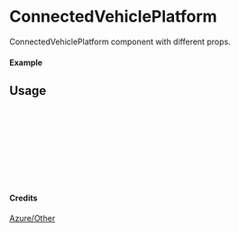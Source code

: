 
<Meta of={ConnectedVehiclePlatform} title="Azure/Other/ConnectedVehiclePlatform" />

# ConnectedVehiclePlatform

ConnectedVehiclePlatform component with different props.

#### Example

<Canvas of={ConnectedVehiclePlatform.Primary} />

## Usage

```ts
import { ConnectedVehiclePlatform } from "yadl-ui";

const Example = () => {
  return (
      <ConnectedVehiclePlatform />
  );
};

export default Example;
```

#### Credits
[Azure/Other](https://learn.microsoft.com/en-us/azure/architecture/icons/)
